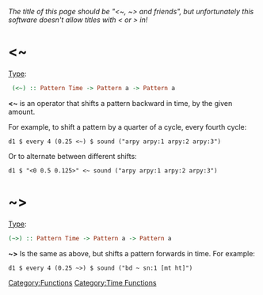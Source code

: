 ''The title of this page should be "<~, ~> and friends", but unfortunately this software doesn't allow titles with < or > in!''

= <~ =

[[Type signature|Type]]: <syntaxhighlight lang="haskell" inline> (<~) :: Pattern Time -> Pattern a -> Pattern a </syntaxhighlight>

'''<~''' is an operator that shifts a pattern backward in time, by the given amount.

For example, to shift a pattern by a quarter of a cycle, every fourth cycle:

<source>
d1 $ every 4 (0.25 <~) $ sound ("arpy arpy:1 arpy:2 arpy:3")
</source>

Or to alternate between different shifts:

<source>
d1 $ "<0 0.5 0.125>" <~ sound ("arpy arpy:1 arpy:2 arpy:3")
</source>

= ~> =

[[Type signature|Type]]: <syntaxhighlight lang="haskell" inline>(~>) :: Pattern Time -> Pattern a -> Pattern a </syntaxhighlight>

'''~>''' Is the same as above, but shifts a pattern forwards in time. For example:

<source>
d1 $ every 4 (0.25 ~>) $ sound ("bd ~ sn:1 [mt ht]")
</source>

[[Category:Functions]]
[[Category:Time Functions]]